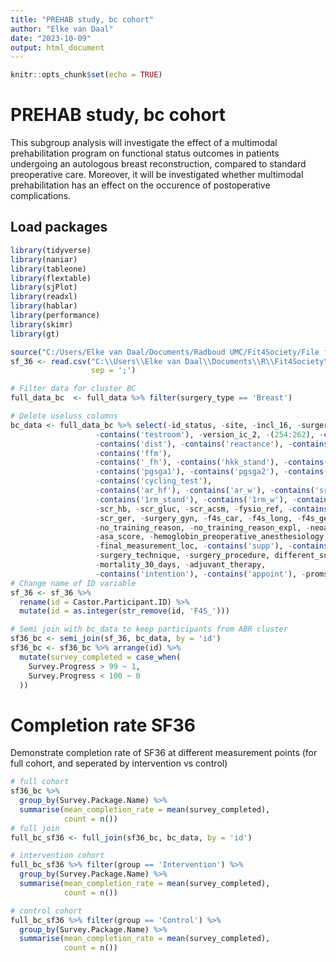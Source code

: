 ```yaml
---
title: "PREHAB study, bc cohort"
author: "Elke van Daal"
date: "2023-10-09"
output: html_document
---
```


```r
knitr::opts_chunk$set(echo = TRUE)
```
# PREHAB study, bc cohort

This subgroup analysis will investigate the effect of a multimodal prehabilitation program on functional status outcomes in patients undergoing an autologous breast reconstruction, compared to standard preoperative care. Moreover, it will be investigated whether multimodal prehabilitation has an effect on the occurence of postoperative complications.

## Load packages
```r
library(tidyverse)
library(naniar)
library(tableone)
library(flextable)
library(sjPlot)
library(readxl)
library(hablar)
library(performance)
library(skimr)
library(gt)

source("C:/Users/Elke van Daal/Documents/Radboud UMC/Fit4Society/File for codebook use as source 8-5.R")
sf_36 <- read.csv("C:\\Users\\Elke van Daal\\Documents\\R\\Fit4Society\\F4S_PREHAB_trial_SF36_JUIST_-_Nederlands_export_20231009.csv",
                  sep = ';')
```


```r

# Filter data for cluster BC
full_data_bc  <- full_data %>% filter(surgery_type == 'Breast')

# Delete useluss columns
bc_data <- full_data_bc %>% select(-id_status, -site, -incl_16, -surgery, -incl_ic, -incl_ic_version,
                   -contains('testroom'), -version_ic_2, -(254:262), -contains('date'),
                   -contains('dist'), -contains('reactance'), -contains('resistance'),
                   -contains('ffm'),
                   -contains('_fh'), -contains('hkk_stand'), -contains('hkk_side'),
                   -contains('pgsga1'), -contains('pgsga2'), -contains('pgsga3'), - contains('pgsga4'),
                   -contains('cycling_test'),
                   -contains('ar_hf'), -contains('ar_w'), -contains('sr_w'), -contains('sr_hf'),
                   -contains('1rm_stand'), -contains('1rm_w'), -contains('1rm_r'),
                   -scr_hb, -scr_gluc, -scr_acsm, -fysio_ref, -contains('_g8'),
                   -scr_ger, -surgery_gyn, -f4s_car, -f4s_long, -f4s_ger,
                   -no_training_reason, -no_training_reason_expl, -neoadjuvant_therapy,
                   -asa_score, -hemoglobin_preoperative_anesthesiology, -hemoglobin_preoperative,
                   -final_measurement_loc, -contains('supp'), -contains('complication'),
                   -surgery_technique, -surgery_procedure, different_surgery, -different_surgery_text,
                   -mortality_30_days, -adjuvant_therapy,
                   -contains('intention'), -contains('appoint'), -proms_mm4_mm5)
# Change name of ID variable
sf_36 <- sf_36 %>%
  rename(id = Castor.Participant.ID) %>%
  mutate(id = as.integer(str_remove(id, 'F4S_')))

# Semi join with bc_data to keep participants from ABR cluster
sf36_bc <- semi_join(sf_36, bc_data, by = 'id')
sf36_bc <- sf36_bc %>% arrange(id) %>%
  mutate(survey_completed = case_when(
    Survey.Progress > 99 ~ 1,
    Survey.Progress < 100 ~ 0
  ))
```

# Completion rate SF36
Demonstrate completion rate of SF36 at different measurement points (for full cohort, and seperated by intervention vs control)


```r
# full cohort
sf36_bc %>%
  group_by(Survey.Package.Name) %>%
  summarise(mean_completion_rate = mean(survey_completed),
            count = n()) 
# full join
full_bc_sf36 <- full_join(sf36_bc, bc_data, by = 'id')

# intervention cohort
full_bc_sf36 %>% filter(group == 'Intervention') %>%
  group_by(Survey.Package.Name) %>%
  summarise(mean_completion_rate = mean(survey_completed),
            count = n()) 

# control cohort
full_bc_sf36 %>% filter(group == 'Control') %>%
  group_by(Survey.Package.Name) %>%
  summarise(mean_completion_rate = mean(survey_completed),
            count = n()) 
```


